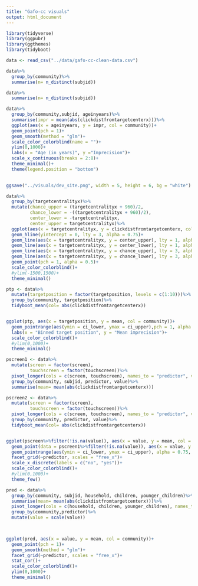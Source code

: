 ```yaml
---
title: "Gafo-cc visuals"
output: html_document
---
```


```r
library(tidyverse)
library(ggpubr)
library(ggthemes)
library(tidyboot)
```


```r
data <- read_csv("../data/gafo-cc-clean-data.csv")
```

```r
data%>%
  group_by(community)%>%
  summarise(n= n_distinct(subjid))

data%>%
  summarise(n= n_distinct(subjid))
```



```r
data%>%
  group_by(community,subjid, ageinyears)%>%
  summarise(impr = mean(abs(clickdistfromtargetcenterx)))%>%
  ggplot(aes(x = ageinyears, y = impr, col = community))+
  geom_point(pch = 1)+
  geom_smooth(method = "glm")+
  scale_color_colorblind(name = "")+
  ylim(0,1000)+
  labs(x = "Age (in years)", y ="Imprecision")+
  scale_x_continuous(breaks = 2:8)+
  theme_minimal()+
  theme(legend.position = "bottom")
  
```
```r
ggsave("../visuals/dev_site.png", width = 5, height = 6, bg = "white")
```


```r
data%>%
  group_by(targetcentralityx)%>%
  mutate(chance_upper = (targetcentralityx + 960)/2,
         chance_lower = -((targetcentralityx + 960)/2),
         center_lower = -targetcentralityx,
         center_upper = targetcentralityx)%>%
  ggplot(aes(x = targetcentralityx, y = clickdistfromtargetcenterx, col = community))+
  geom_hline(yintercept = 0, lty = 3, alpha = 0.75)+
  geom_line(aes(x = targetcentralityx, y = center_upper), lty = 1, alpha = .75, col = "firebrick")+
  geom_line(aes(x = targetcentralityx, y = center_lower), lty = 1, alpha = .75, col = "firebrick")+
  geom_line(aes(x = targetcentralityx, y = chance_upper), lty = 3, alpha = .75, col = "firebrick")+
  geom_line(aes(x = targetcentralityx, y = chance_lower), lty = 3, alpha = .75, col = "firebrick")+
  geom_point(pch = 1, alpha = 0.5)+
  scale_color_colorblind()+
  #ylim(-1500,1500)+
  theme_minimal()

```

```r
ptp <- data%>%
  mutate(targetposition = factor(targetposition, levels = c(1:10)))%>%
  group_by(community, targetposition)%>%
  tidyboot_mean(col= abs(clickdistfromtargetcenterx))


ggplot(ptp, aes(x = targetposition, y = mean, col = community))+
  geom_pointrange(aes(ymin = ci_lower, ymax = ci_upper),pch = 1, alpha = 0.75, position = position_dodge(width = .5))+
  labs(x = "Binned target position", y = "Mean imprecision")+
  scale_color_colorblind()+
  #ylim(0,1000)+
  theme_minimal()
```

```r
pscreen1 <- data%>%
  mutate(screen = factor(screen),
         touchscreen = factor(touchscreen))%>%
  pivot_longer(cols = c(screen, touchscreen), names_to = "predictor", values_to = "value")%>%
  group_by(community, subjid, predictor, value)%>%
  summarise(mean= mean(abs(clickdistfromtargetcenterx)))

pscreen2 <- data%>%
  mutate(screen = factor(screen),
         touchscreen = factor(touchscreen))%>%
  pivot_longer(cols = c(screen, touchscreen), names_to = "predictor", values_to = "value")%>%
  group_by(community, predictor, value)%>%
  tidyboot_mean(col= abs(clickdistfromtargetcenterx))


ggplot(pscreen%>%filter(!is.na(value)), aes(x = value, y = mean, col = community))+
  geom_point(data = pscreen1%>%filter(!is.na(value)), aes(x = value, y = mean, col = community), pch = 1, alpha = .5, position = position_dodge(width = .5))+
  geom_pointrange(aes(ymin = ci_lower, ymax = ci_upper), alpha = 0.75, position = position_dodge(width = .5))+
  facet_grid(~predictor, scales = "free_x")+
  scale_x_discrete(labels = c("no", "yes"))+
  scale_color_colorblind()+
  #ylim(0,1000)+
  theme_few()
```

```r
pred <- data%>%
  group_by(community, subjid, household, children, younger_children)%>%
  summarise(mean= mean(abs(clickdistfromtargetcenterx)))%>%
  pivot_longer(cols = c(household, children, younger_children), names_to = "predictor", values_to = "value")%>%
  group_by(community,predictor)%>%
  mutate(value = scale(value))
  


ggplot(pred, aes(x = value, y = mean, col = community))+
  geom_point(pch = 1)+
  geom_smooth(method = "glm")+
  facet_grid(~predictor, scales = "free_x")+
  stat_cor()+
  scale_color_colorblind()+
  ylim(0,1000)+
  theme_minimal()
```
